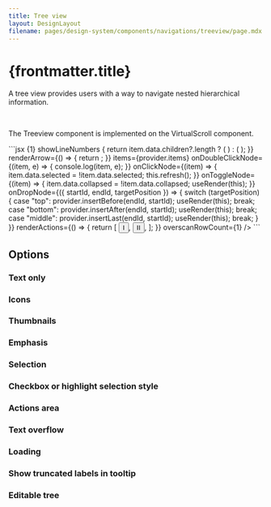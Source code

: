 ```yaml
---
title: Tree view
layout: DesignLayout
filename: pages/design-system/components/navigations/treeview/page.mdx
---
```




# {frontmatter.title}

A tree view provides users with a way to navigate nested hierarchical information.

<MainView />

&nbsp;

The Treeview component is implemented on the VirtualScroll component.

<CodeView>
  <CodeViewItem title="Sapa">
    ```jsx {1} showLineNumbers
    <TreeView
      draggable={true}
      // selectionStyle="checkbox"
      renderContext={(item) => {
        return item.data.children?.length ? (
          <FolderFilled />
        ) : (
          <DescriptionFilled />
        );
      }}
      renderArrow={() => {
        return <ChevronRightFilled />;
      }}
      items={provider.items}
      onDoubleClickNode={(item, e) => {
        console.log(item, e);
      }}
      onClickNode={(item) => {
        item.data.selected = !item.data.selected;
        this.refresh();
      }}
      onToggleNode={(item) => {
        item.data.collapsed = !item.data.collapsed;
        useRender(this);
      }}
      onDropNode={({ startId, endId, targetPosition }) => {
        switch (targetPosition) {
          case "top":
            provider.insertBefore(endId, startId);
            useRender(this);
            break;
          case "bottom":
            provider.insertAfter(endId, startId);
            useRender(this);
            break;
          case "middle":
            provider.insertLast(endId, startId);
            useRender(this);
            break;
        }
      }}
      renderActions={() => {
        return [
          <Button quiet shape="square" iconOnly>
            I
          </Button>,
          <Button quiet shape="square" iconOnly>
            II
          </Button>,
        ];
      }}
      overscanRowCount={1}
    />
    ```
  </CodeViewItem>
</CodeView>

## Options

### Text only

<OptionsView />

### Icons

<IconsView />

### Thumbnails

<ThumbnailsView />

### Emphasis

<EmphasisView />

### Selection

<SelectionView />

### Checkbox or highlight selection style

<SelectionStyleView />

### Actions area

<ActionsAreaView />

### Text overflow

<TextOverflowView />

### Loading

<LoadingView />

### Show truncated labels in tooltip

<TooltipView />

### Editable tree

<EditableTreeView />
